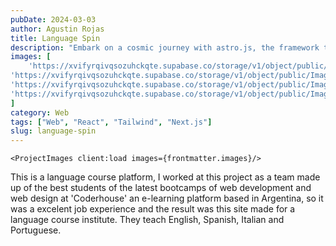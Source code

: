 ```yaml
---
pubDate: 2024-03-03
author: Agustin Rojas
title: Language Spin
description: "Embark on a cosmic journey with astro.js, the framework that makes interstellar development a breeze. Pair it with Tailwind CSS for a design that's out of this world"
images: [
    'https://xvifyrqivqsozuhckqte.supabase.co/storage/v1/object/public/Images/language-spin/ls1.png?t=2024-07-07T01%3A02%3A28.380Z',
'https://xvifyrqivqsozuhckqte.supabase.co/storage/v1/object/public/Images/language-spin/ls2.png?t=2024-07-07T01%3A02%3A45.328Z',
'https://xvifyrqivqsozuhckqte.supabase.co/storage/v1/object/public/Images/language-spin/ls3mobile.png?t=2024-07-07T01%3A03%3A04.326Z',
'https://xvifyrqivqsozuhckqte.supabase.co/storage/v1/object/public/Images/language-spin/ls4mobile.png'
]
category: Web
tags: ["Web", "React", "Tailwind", "Next.js"]
slug: language-spin
---
```



    <ProjectImages client:load images={frontmatter.images}/>
    
This is a language course platform, I worked at this project as a team made up of the best students of the latest bootcamps of web development and web design at 'Coderhouse' an e-learning platform based in Argentina, so it was a excelent job experience and the result was this site made for a language course institute. They teach English, Spanish, Italian and Portuguese.



